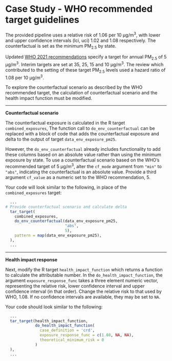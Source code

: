 # Case Study - WHO recommended target guidelines

The provided pipeline uses a relative risk of 1.06 per 10 µg/m^3^, with lower and upper confidence intervals (lci, uci) 1.02 and 1.08 respectively. The counterfactual is set as the minimum PM~2.5~ by state.

Updated [WHO 2021 recommendations][who-guidelines] specify a target for annual PM~2.5~ of 5 µg/m^3^. Interim targets are set at 35, 25, 15 and 10 µg/m^3^. The review which contributed to the setting of these target PM~2.5~ levels used a hazard ratio of 1.08 per 10 µg/m^3^.

To explore the counterfactual scenario as described by the WHO recommended target, the calculation of counterfactual scenario and the health impact function must be modified.

----

**Counterfactual scenario**

The counterfactual exposure is calculated in the R target `combined_exposures`, The function call to `do_env_counterfactual` can be replaced with a block of code that adds the counterfactual exposure and delta to the output of target `data_env_exposure_pm25`. 

However, the `do_env_counterfactual` already includes functionality to add these columns based on an absolute value rather than using the minimum exposure by state. To use a counterfactual scenario based on the WHO's recommended target of 5 µg/m^3^, alter the `cf_mode` argument from `"min"` to `"abs"`, indicating the counterfactual is an absolute value. Provide a third argument `cf_value` as a numeric set to the WHO recommendation, 5.

Your code will look similar to the following, in place of the `combined_exposures` target:

```r
  ...
# Provide counterfactual scenario and calculate delta
  tar_target(
    combined_exposures,
    do_env_counterfactual(data_env_exposure_pm25,
                          "abs",
                          5),
    pattern = map(data_env_exposure_pm25),
  ),
  ...
```

----

**Health impact response**

Next, modify the R target `health_impact_function` which returns a function to calculate the attributable number. In the `do_health_impact_function`, the argument `exposure_response_func` takes a three element numeric vector, representing the relative risk, lower confidence interval and upper confidence interval (in that order). Change the relative risk to that used by WHO, 1.08. If no confidence intervals are available, they may be set to `NA`.

Your code should look similar to the following:

```r
  ...
  tar_target(health_impact_function,
             do_health_impact_function(
               case_definition = 'crd',
               exposure_response_func = c(1.08, NA, NA),
               theoretical_minimum_risk = 0
             )
  ),
  ...
```


[who-guidelines]: https://apps.who.int/iris/handle/10665/345329
